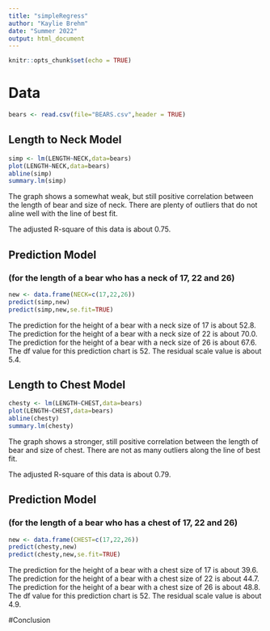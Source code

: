 ```yaml
---
title: "simpleRegress"
author: "Kaylie Brehm"
date: "Summer 2022"
output: html_document
---
```


```r
knitr::opts_chunk$set(echo = TRUE)
```

# Data

```r
bears <- read.csv(file="BEARS.csv",header = TRUE)
```

## Length to Neck Model  

```r
simp <- lm(LENGTH~NECK,data=bears)
plot(LENGTH~NECK,data=bears)
abline(simp)
summary.lm(simp)
```

The graph shows a somewhat weak, but still positive correlation between the length of bear and size of neck. There are plenty of outliers that do not aline well with the line of best fit.

The adjusted R-square of this data is about 0.75.

## Prediction Model 

### (for the length of a bear who has a neck of 17, 22 and 26)


```r
new <- data.frame(NECK=c(17,22,26))
predict(simp,new)
predict(simp,new,se.fit=TRUE)
```

The prediction for the height of a bear with a neck size of 17 is about 52.8. The prediction for the height of a bear with a neck size of 22 is about 70.0. The prediction for the height of a bear with a neck size of 26 is about 67.6. The df value for this prediction chart is 52. The residual scale value is about 5.4.

## Length to Chest Model

```r
chesty <- lm(LENGTH~CHEST,data=bears)
plot(LENGTH~CHEST,data=bears)
abline(chesty)
summary.lm(chesty)
```

The graph shows a stronger, still positive correlation between the length of bear and size of chest. There are not as many outliers along the line of best fit.

The adjusted R-square of this data is about 0.79.


## Prediction Model 

### (for the length of a bear who has a chest of 17, 22 and 26)

```r
new <- data.frame(CHEST=c(17,22,26))
predict(chesty,new)
predict(chesty,new,se.fit=TRUE)
```

The prediction for the height of a bear with a chest size of 17 is about 39.6. The prediction for the height of a bear with a chest size of 22 is about 44.7. The prediction for the height of a bear with a chest size of 26 is about 48.8. The df value for this prediction chart is 52. The residual scale value is about 4.9.


#Conclusion


